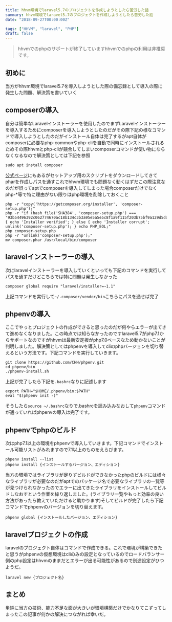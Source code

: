 ```yaml
---
title: hhvm環境でlaravel5.7のプロジェクトを作成しようとしたら苦労した話
summary: hhvm環境でlaravel5.7のプロジェクトを作成しようとしたら苦労した話
date: "2018-09-27T00:00:00Z"

tags: ["HHVM", "laravel", "PHP"]
draft: false
---
```


> hhvmでのphpのサポートが終了していますhhvmでのphpの利用は非推奨です。

## 初めに

当方がhhvm環境でlaravel5.7を導入しようとした際の備忘録として導入の際に発生した問題、解決策を書いていく

## composerの導入

自分は簡単なLaravelインストーラーを使用したのでまずLaravelインストーラーを導入するためにcomposerを導入しようとしたのだがその際下記の様なコマンドで導入しようとしたのだがインストール自体は完了するがapt自体がcomposerに必要なphp-commonやphp-cliを自動で同時にインストールされるためその際hhvmとphp-cliが競合してしまいcomposerコマンドが使い物にならなくなるなので解決策としては下記を参照

```console
sudo apt install composer
```

[公式ページ](https://getcomposer.org/download/)にもあるがセットアップ用のスクリプトをダウンロードしてきてpharを作成しパスを通すこれでhhvm環境でも問題なく動くはずだこの際注意なのだが誤ってaptでcomposerを導入してしまった場合composerだけでなくphp-*等で特に理由がない限りはphp環境を削除しておくこと

```console
php -r "copy('https://getcomposer.org/installer', 'composer-setup.php');"
php -r "if (hash_file('SHA384', 'composer-setup.php') === '93b54496392c062774670ac18b134c3b3a95e5a5e5c8f1a9f115f203b75bf9a129d5daa8ba6a13e2cc8a1da0806388a8') { echo 'Installer verified'; } else { echo 'Installer corrupt'; unlink('composer-setup.php'); } echo PHP_EOL;"
php composer-setup.php
php -r "unlink('composer-setup.php');"
mv composer.phar /usr/local/bin/composer
```

## laravelインストーラーの導入

次にlaravelインストーラーを導入していくといっても下記のコマンドを実行してパスを通すだけどこちらでは特に問題は発生しなかった

```console
composer global require "laravel/installer=~1.1"
```

上記コマンドを実行して`~/.composer/vendor/bin`こちらにパスを通せば完了

## phpenvの導入

ここでやっとプロジェクトの作成ができると思ったのだが何やらエラーが出てきて進めなくなりました。この時点では知らなかったのですlaravel5.7がphp7.1からサポートなのですがhhvmは最新安定板がphp7.0ベースなため動かないことが判明しました。解決策としてはphpenvを導入してcliのphpバージョンを切り替えるという方法です。下記コマンドを実行していきます。

```console
git clone https://github.com/CHH/phpenv.git
cd phpenv/bin
./phpenv-install.sh
```

上記が完了したら下記を`.bashrc`なりに記述します

```bashrc
export PATH="$HOME/.phpenv/bin:$PATH"
eval "$(phpenv init -)"
```

そうしたら`source ~/.bashrc`なりで.bashrcを読み込みなおして`phpenv`コマンドが通っていればphpenvの導入は完了です。

## phpenvでphpのビルド

次はphp7.1以上の環境をphpenvで導入していきます。下記コマンドでインストール可能リストがみれますので7.1以上のものをえらびます。

```console
phpenv install --list
phpenv install {インストールするバージョン、エディション}
```

当方の環境ではライブラリが足りずビルドができなかったphpのビルドには様々なライブラリが必要なのだがaptでのパッケージ名で必要なライブラリの一覧等が見つけられなかったのでエラーに出てきたライブラリをインストールしてビルドしなおすという作業を繰り返しました。(ライブラリ一覧やもっと効率の良い方法があったら教えていただけると助かります)そしてビルドが完了したら下記コマンドでphpenvのバージョンを切り替えます。

```console
phpenv global {インストールしたバージョン、エディション}
```

## laravelプロジェクトの作成

laravelのプロジェクト自体はコマンドで作成できる。これで環境が構築できたと思うがphpenvの仮想環境はcliのみの設定となっているのでロードバランサー側のphp設定はhhvmのままだとエラーが出る可能性があるので別途設定がひつようだ。

```console
laravel new {プロジェクト名}
```

## まとめ

単純に当方の技術、能力不足な面が大きいが環境構築だけでかなりてこずってしまったこの記事が何かの解決につながれば幸いだ。
